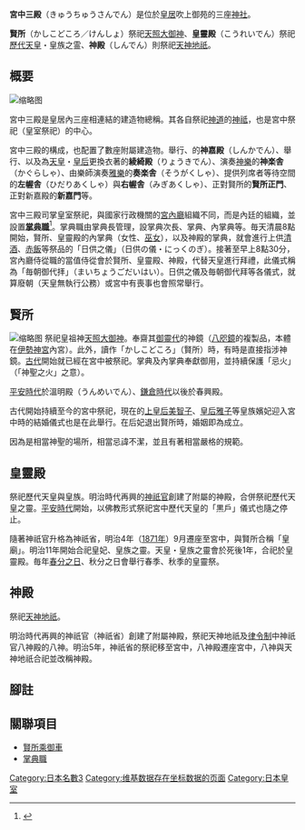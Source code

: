 
{{coord|35|40|54|N|139|44|59|E|type:landmark_scale:10000|display=title}}

{{日本神社|name=宮中三殿|img=|nihongo=宮中三殿|hiragana=きゅうちゅうさんでん|romaji=Kyuchu Sanden|image_width=|img_capt=|location={{JPN}}[[東京都|東京都]][[千代田區|千代田區]]<br />[[千代田_(千代田區)|千代田]]1番1號|kyujitai=|god=[[賢所|賢所]]：[[天照大御神|天照大御神]]<br>皇靈殿：[[日本天皇列表|歷代天皇]]・皇族之靈<br>神殿：天神地祇|type=無社格|struct=|open_year=|title=|cere_date=（皇靈殿・神殿）春分日・秋分日}}

'''宮中三殿'''（きゅうちゅうさんでん）是位於[[皇居|皇居]]吹上御苑的三座[[神社|神社]]。

'''賢所'''（かしこどころ／けんしょ）祭祀[[天照大御神|天照大御神]]、'''皇靈殿'''（こうれいでん）祭祀[[日本天皇列表|歷代天皇]]・皇族之霊、'''神殿'''（しんでん）則祭祀[[天津神與國津神|天神地祇]]。

== 概要 ==
[[File:Three_Palace_Sanctuaries_in_the_Taisho_era.JPG|缩略图]]
{{Double Image|right|Emperor Akihito 199011 1.jpg|188|Emperor Akihito, Daijosai (1990).jpg|172|穿著[[黄櫨染御袍|黄櫨染御袍]]御祭服的[[明仁|明仁]]（天皇在位時期）}}

宮中三殿是皇居內三座相連結的建造物總稱。其各自祭祀[[神道|神道]]的[[神_(神道)|神祗]]，也是宮中祭祀（皇室祭祀）的中心。

宮中三殿的構成，也配置了數座附屬建造物。舉行{{Internal link helper/ja|四方拜|四方拝}}、{{Internal link helper/ja|新嘗祭|新嘗祭}}的'''神嘉殿'''（しんかでん）、舉行{{Internal link helper/ja|鎮魂祭|鎮魂祭}}、以及為[[天皇|天皇]]・[[皇后|皇后]]更換衣著的'''綾綺殿'''（りょうきでん）、演奏[[神樂|神樂]]的'''神楽舎'''（かぐらしゃ）、由樂師演奏[[雅樂_(日本)|雅樂]]的'''奏楽舎'''（そうがくしゃ）、提供列席者等待空間的'''左幄舎'''（ひだりあくしゃ）與'''右幄舎'''（みぎあくしゃ）、正對賢所的'''賢所正門'''、正對新嘉殿的'''新嘉門'''等。

宮中三殿司掌皇室祭祀，與國家行政機關的[[宫内厅|宮內廳]]組織不同，而是內廷的組織，並設置'''[[掌典職|掌典職]]'''<ref>{{Cite news|title=宮中祭祀|work=|date=|author=宮内庁|url=http://www.kunaicho.go.jp/about/gokomu/kyuchu/saishi/saishi.html|accessdate=2014-10-02|archive-date=2010-01-07|archive-url=https://web.archive.org/web/20100107034314/http://www.kunaicho.go.jp/about/gokomu/kyuchu/saishi/saishi.html|dead-url=no}}</ref>。掌典職由掌典長管理，設掌典次長、掌典、內掌典等。毎天清晨8點開始，賢所、皇靈殿的內掌典（女性、[[巫女|巫女]]），以及神殿的掌典，就會進行上供[[日本酒|清酒]]、[[紅豆飯|赤飯]]等祭品的「日供之儀」（日供の儀・にっくのぎ）。接著至早上8點30分，宮內廳侍從職的當值侍從會於賢所、皇靈殿、神殿，代替天皇進行拜禮，此儀式稱為「毎朝御代拝」（まいちょうごだいはい）。日供之儀及毎朝御代拜等各儀式，就算廢朝（天皇無執行公務）或宮中有喪事也會照常舉行。

== 賢所 ==
[[File:Yata_no_Kagami,_artist_impression.png|缩略图]]
祭祀皇祖神[[天照大神|天照大御神]]。奉齋其[[御神體|御靈代]]的神鏡（[[八咫鏡|八咫鏡]]的複製品，本體在[[伊势神宫|伊勢神宮]]內宮）。此外，讀作「かしこどころ」（賢所）時，有時是直接指涉神鏡。[[古代史|古代]]開始就已經在宮中被祭祀。掌典及內掌典奉獻御用，並持續保護「忌火」（「神聖之火」之意）。

[[平安时代|平安時代]]於溫明殿（うんめいでん）、[[鎌倉時代|鎌倉時代]]以後於春興殿。

古代開始持續至今的宮中祭祀，現在的[[美智子上皇后|上皇后美智子]]、[[雅子皇后|皇后雅子]]等皇族嬪妃迎入宮中時的結婚儀式也是在此舉行。在后妃退出賢所時，婚姻即為成立。

因為是相當神聖的場所，相當忌諱不潔，並且有著相當嚴格的規範。

== 皇靈殿 ==
祭祀歷代天皇與皇族。明治時代再興的[[神祇官|神祇官]]創建了附屬的神殿，合併祭祀歷代天皇之靈。[[平安时代|平安時代]]開始，以佛教形式祭祀宮中歷代天皇的「黒戶」儀式也隨之停止。

隨著神祇官升格為神祇省，明治4年（[[1871年|1871年]]）9月遷座至宮中，與賢所合稱「皇廟」。明治11年開始合祀皇妃、皇族之靈。天皇・皇族之靈會於死後1年，合祀於皇靈殿。毎年[[春分日_(日本)|春分之日]]、秋分之日會舉行春季、秋季的皇靈祭。

== 神殿 ==
祭祀[[天津神與國津神|天神地祇]]。

明治時代再興的神祇官（神祇省）創建了附屬神殿，祭祀天神地祇及[[律令制|律令制]]中神祇官八神殿的八神。明治5年，神祇省的祭祀移至宮中，八神殿遷座宮中，八神與天神地祇合祀並改稱神殿。

== 腳註 ==
{{Reflist}}

== 關聯項目 ==

* [[賢所乘御車|賢所乘御車]]
* [[掌典職|掌典職]]

{{天皇項目}}

[[Category:日本名數3|Category:日本名數3]]
[[Category:维基数据存在坐标数据的页面|Category:维基数据存在坐标数据的页面]]
[[Category:日本皇室|Category:日本皇室]]